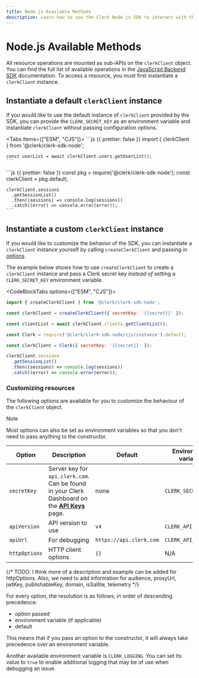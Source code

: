 ```yaml
---
title: Node.js Available Methods
description: Learn how to use the Clerk Node.js SDK to interact with the Clerk API.
---
```


# Node.js Available Methods

All resource operations are mounted as sub-APIs on the `clerkClient` object. You can find the full list of available operations in the [JavaScript Backend SDK](/docs/references/backend/overview) documentation. To access a resource, you must first instantiate a `clerkClient` instance.

## Instantiate a default `clerkClient` instance

If you would like to use the default instance of `clerkClient` provided by the SDK, you can provide the `CLERK_SECRET_KEY` as an environment variable and instantiate `clerkClient` without passing configuration options.

<Tabs items={["ESM", "CJS"]}>
  <Tab>
    ```js {{ prettier: false }}
    import { clerkClient } from '@clerk/clerk-sdk-node';

    const userList = await clerkClient.users.getUserList();
    ```
  </Tab>

  <Tab>
    ```js {{ prettier: false }}
    const pkg = require('@clerk/clerk-sdk-node');
    const clerkClient = pkg.default;

    clerkClient.sessions
      .getSessionList()
      .then((sessions) => console.log(sessions))
      .catch((error) => console.error(error));
    ```
  </Tab>
</Tabs>

## Instantiate a custom `clerkClient` instance

If you would like to customize the behavior of the SDK, you can instantiate a `clerkClient` instance yourself by calling `createClerkClient` and passing in [options](#customizing-resources).

The example below shows how to use `createClerkClient` to create a `clerkClient` instance and pass a Clerk secret key _instead of_ setting a `CLERK_SECRET_KEY` environment variable.

<CodeBlockTabs options={["ESM", "CJS"]}>
  ```js {{ prettier: false }}
  import { createClerkClient } from '@clerk/clerk-sdk-node';

  const clerkClient = createClerkClient({ secretKey: '{{secret}}' });

  const clientList = await clerkClient.clients.getClientList();
  ```

  ```js {{ prettier: false }}
  const Clerk = require('@clerk/clerk-sdk-node/cjs/instance').default;

  const clerkClient = Clerk({ secretKey: '{{secret}}' });

  clerkClient.sessions
    .getSessionList()
    .then((sessions) => console.log(sessions))
    .catch((error) => console.error(error));
  ```
</CodeBlockTabs>

### Customizing resources

The following options are available for you to customize the behaviour of the `clerkClient` object.

> [!NOTE]
> Most options can also be set as environment variables so that you don't need to pass anything to the constructor.

| Option | Description | Default | Environment variable |
| - | - | - | - |
| `secretKey` | Server key for `api.clerk.com`. Can be found in your Clerk Dashboard on the **[API Keys](https://dashboard.clerk.com/last-active?path=api-keys)** page. | none | `CLERK_SECRET_KEY` |
| `apiVersion` | API version to use | `v4` | `CLERK_API_VERSION` |
| `apiUrl` | For debugging | `https://api.clerk.com` | `CLERK_API_URL` |
| `httpOptions` | HTTP client options | `{}` | N/A |

{/* TODO: I think more of a description and example can be added for httpOptions. Also, we need to add information for audience, proxyUrl, jwtKey, publishableKey, domain, isSallite, telemetry */}

For every option, the resolution is as follows, in order of descending precedence:

- option passed
- environment variable (if applicable)
- default

This means that if you pass an option to the constructor, it will always take precedence over an environment variable.

Another available environment variable is `CLERK_LOGGING`. You can set its value to `true` to enable additional logging that may be of use when debugging an issue.
